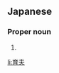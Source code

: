 ==Japanese==
{{ja-kanjitab|いく|お}}

===Proper noun===
{{ja-pos|いくお|proper}}

# {{given name|male|lang=ja|sort=いくお}}

[[li:育夫]]